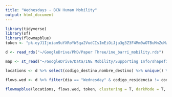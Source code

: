 ```yaml
---
title: "Wednesdays - BCN Human Mobility"
output: html_document
---
```


```r
library(tidyverse)
library(sf)
library(flowmapblue)
token <- "pk.eyJ1Ijoiam9uYXRoYW5qa2VudCIsImEiOiJja3g3Z3F4Mm0wOTBuMnZuMzExZjg0enB3In0.yAhy3SCJMtYkfgpBGDbrKQ"

d <- read_rds("~/GoogleDrive/PhD/Paper Three/ine_barri_mobility.rds")

map <- st_read("~/GoogleDrive/Data/INE Mobility/Supporting Info/shapefiles_ reas_movilidad/Shapefile_celdas_marzo_2020/celdas_marzo_2020.shp") %>% filter(ID_GRUPO %in% unique(d$codigo_destino)) %>% st_centroid() %>% st_transform("+proj=longlat +ellps=WGS84 +datum=WGS84") 

locations <- d %>% select(codigo_destino,nombre_destino) %>% unique() %>% rename(id = codigo_destino, name = nombre_destino) %>% left_join(tibble(id = map$ID_GRUPO, lat = st_coordinates(map)[,2], lon = st_coordinates(map)[,1]))

flows.wed <- d %>% filter(dia == "Wednesday" & codigo_residencia != codigo_destino) %>% group_by(codigo_residencia,codigo_destino) %>% summarise(count = sum(flujo)) %>% rename(origin = codigo_residencia, dest = codigo_destino)

flowmapblue(locations, flows.wed, token, clustering = T, darkMode = T, animation = F)
```
